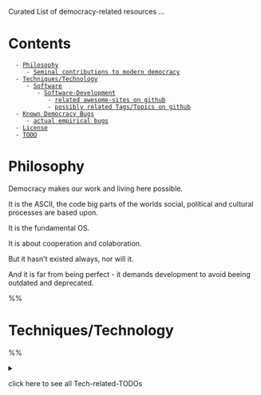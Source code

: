 Curated List of democracy-related resources ... {{https://cdn.rawgit.com/sindresorhus/awesome/d7305f38d29fed78fa85652e3a63e154dd8e8829/media/badge.svg|awesome_badge}}

= Contents =
   - [[#Philosophy|Philosophy]]
      - [[#Philosophy#Seminal contributions to modern democracy|Seminal contributions to modern democracy]]
   - [[#Techniques/Technology|Techniques/Technology]]
      - [[#Techniques/Technology#Software|Software]]
         - [[#Techniques/Technology#Software#Software-Development|Software-Development]]
            - [[#Techniques/Technology#Software#Software-Development#related awesome-sites on github|related awesome-sites on github]]
            - [[#Techniques/Technology#Software#Software-Development#possibly related Tags/Topics on github|possibly related Tags/Topics on github]]
   - [[#Known Democracy Bugs|Known Democracy Bugs]]
      - [[#Known Democracy Bugs#actual empirical bugs|actual empirical bugs]]
   - [[#License|License]]
   - [[#TODO|TODO]]


= Philosophy =

Democracy makes our work and living here possible.

It is the ASCII, the code big parts of the worlds social, political and cultural processes are based upon.

It is the fundamental OS.

It is about cooperation and colaboration.

But it hasn't existed always, nor will it.

And it is far from being perfect - it demands development to avoid beeing outdated and deprecated.


%%{{{== Seminal contributions to modern democracy ==
== Seminal contributions to modern democracy ==
...rebasing

- [[http://oll.libertyfund.org|oll libertyfund org]]

| X | idea / author                                                               | key concepts                    | source-code  / other ressources                                                                                                  | timestamp/commit |
|---|-----------------------------------------------------------------------------|---------------------------------|----------------------------------------------------------------------------------------------------------------------------------|------------------|
|   | [[https://en.wikipedia.org/wiki/Equality|Equality]]                         | social, gender, racial equality |                                                                                                                                  |                  |
|   |                                                                             |                                 |                                                                                                                                  |                  |
|   | [[https://en.wikipedia.org/wiki/Liberty|Liberty]]                           | free will                       |                                                                                                                                  |                  |
|   |                                                                             | free expression / press         |                                                                                                                                  |                  |
|   | [[https://en.wikipedia.org/wiki/Pluralism_(political_theory)|Pluralism]]    |                                 |                                                                                                                                  |                  |
|   |                                                                             |                                 |                                                                                                                                  |                  |
|   | [[https://en.wikipedia.org/wiki/Magna_Carta|Magna_Carta]]                   | limiting feudality              | [[https://en.wikipedia.org/wiki/File:Magna_Carta_(British_Library_Cotton_MS_Augustus_II.106).jpg|jpg]]                           | 1215             |
|   |                                                                             |                                 |                                                                                                                                  |                  |
|   | [[https://en.wikipedia.org/wiki/Letterpress_printing|Letterpress_printing]] | technological development:      |                                                                                                                                  | 1440             |
|   |                                                                             | communication                   |                                                                                                                                  |                  |
|   |                                                                             |                                 |                                                                                                                                  |                  |
|   | [[https://en.wikipedia.org/wiki/Reformation|Protestant Reformation]]        | limiting catholicism            |                                                                                                                                  | 1517             |
|   |                                                                             |                                 |                                                                                                                                  |                  |
|   | [[https://en.wikipedia.org/wiki/John_Locke|John_Locke]]                     | liberalism                      | [[http://oll.libertyfund.org/titles/locke-the-two-treatises-of-civil-government-hollis-ed|two treatises of civil government]]    | 1689             |
|   |                                                                             |                                 |                                                                                                                                  |                  |
|   | [[https://en.wikipedia.org/wiki/Jean-Jacques_Burlamaqui|Burlamaqui]]        | checks and balances             | [[http://oll.libertyfund.org/titles/burlamaqui-the-principles-of-natural-and-politic-law|principles of natural and politic law]] | 1747             |
|   |                                                                             |                                 |                                                                                                                                  |                  |
|   | [[https://en.wikipedia.org/wiki/Jean-Jacques_Rousseaui|Rousseau]]           | general will                    | [[http://www.ibiblio.org/ml/libri/r/RousseauJJ_ContratSocial_p.pdf|ContratSocial_pdf]]                                           | 1762             |
|   |                                                                             |                                 |                                                                                                                                  |                  |
|   | [[https://en.wikipedia.org/wiki/Voltaire|Voltaire]]                         |                                 | [[http://oll.libertyfund.org/titles/voltaire-the-works-of-voltaire-vol-xix-philosophical-letters|philosophical letters]]         | 1765             |
|   |                                                                             |                                 |                                                                                                                                  |                  |
|   | [[https://en.wikipedia.org/wiki/Montesquieu|Montesquieu]]                   | republicanism                   | [[http://oll.libertyfund.org/titles/montesquieu-complete-works-4-vols-1777|complete works]]                                      | 1777             |
|   |                                                                             | separation of power             |                                                                                                                                  |                  |
|   |                                                                             |                                 |                                                                                                                                  |                  |
|   | [[https://en.wikipedia.org/wiki/Alexis_de_Tocqueville|Tocqueville]]         |                                 | [[http://oll.libertyfund.org/titles/tocqueville-de-la-democratie-en-amerique-4-vols-12th-ed-1848|de la democratie en amerique]]  | 1848             |
|   |                                                                             |                                 |                                                                                                                                  |                  |
|   |                                                                             |                                 |                                                                                                                                  |                  |
|   | [[https://en.wikipedia.org/wiki/Internet|modern Internet]]                  | technological development:      |                                                                                                                                  | 1990             |
|   |                                                                             | communication                   |                                                                                                                                  |                  |
|   |                                                                             |                                 |                                                                                                                                  |                  |
|   | [[https://en.wikipedia.org/wiki/Electronic_voting|electronic_voting]]       | technological development:      |                                                                                                                                  | 2004             |
|   |                                                                             | communication                   |                                                                                                                                  |                  |

%%}}}
                                                                                                 
= Techniques/Technology =
%% <details>
%% <summary>click here to see all Tech-related-TODOs</summary>
%% ```
%% == Assembly ==
%% === Representative Assembly ===
%% ===== Parliament =====
%% ```

== Monitoring ==
- [[http://www.internationaldemocracywatch.org|internationaldemocracywatch]]
- [[https://www.eiu.com/topic/democracy-index|eiu democracy index]]
- [[http://www.statewatch.org/|statewatch]]
- [[https://www.transparency.org/|transparency]]
- [[https://rsf.org/en/ranking|freedom of press]]

== Software ==
- [[https://en.wikipedia.org/wiki/Open-source_software|OpenSource]] / [[https://en.wikipedia.org/wiki/Free_and_open-source_software|Free_and_open source_software]]
- [[https://en.wikipedia.org/wiki/Linux|Linux]]
- [[https://en.wikipedia.org/wiki/GitHub|GitHub]] (but what if it gets bought by Microsoft?)


=== Software-Development ===
- [[https://humanetech.com/|humanetech]]
- [[https://democraciaenred.org/|democraciaenred]]
- [[https://www.opendemocracy.net|opendemocracy net]]

%%{{{==== on [[https://github.com|github]] ====

==== on [[https://github.com|github]] ====

| X  | [[https://github.com|github]]                                                 | project url / deployments                                             | topic                | activity / last commit                                                                                      | Stars                                                                                                       |
|----|-------------------------------------------------------------------------------|-----------------------------------------------------------------------|----------------------|-------------------------------------------------------------------------------------------------------------|-------------------------------------------------------------------------------------------------------------|
| 1  | [[https://github.com/DemocracyOS/democracyos|democracyos]]                    | [[http://democracyos.org/|democracyos]]                               |                      | {{https://img.shields.io/github/last-commit/democracyos/democracyos.svg?style=social|last commit}}          | {{https://img.shields.io/github/stars/democracyos/democracyos.svg?style=social&label=Stars|stars}}          |
|    |                                                                               | [[https://evoks.hu/|evoks]]                                           |                      |                                                                                                             |                                                                                                             |
|    |                                                                               | [[http://pjlr.democracyos.eu/|pjlr democracyos]]                      |                      |                                                                                                             |                                                                                                             |
| 2  | [[https://github.com/consul/consul|consul]]                                   |                                                                       |                      | {{https://img.shields.io/github/last-commit/consul/consul.svg?style=social|last commit}}                    | {{https://img.shields.io/github/stars/consul/consul.svg?style=social&label=Stars|stars}}                    |
|    |                                                                               | [[http://consulproject.org|consulproject]]                            |                      |                                                                                                             |                                                                                                             |
|    |                                                                               | [[https://decide.madrid.es/|decide madrid]]                           |                      |                                                                                                             |                                                                                                             |
| 4  | [[https://github.com/sinak/democracy.io|democracy io]]                        |                                                                       |                      | {{https://img.shields.io/github/last-commit/sinak/democracy.io.svg?style=social|last commit}}               | {{https://img.shields.io/github/stars/sinak/democracy.io.svg?style=social&label=Stars|stars}}               |
| 5  | [[https://github.com/civiwiki|civiwiki]]                                      | [[https://www.civiwiki.org/|civiwiki]]                                | masscommunication    | {{https://img.shields.io/github/last-commit/civiwiki/civiwiki.svg?style=social|last commit}}                | {{https://img.shields.io/github/stars/civiwiki/civiwiki.svg?style=social&label=Stars|stars}}                |
| 6  | [[https://github.com/openaustralia/publicwhip|publicwhip]]                    |                                                                       | votation/            | {{https://img.shields.io/github/last-commit/openaustralia/publicwhip.svg?style=social|last commit}}         | {{https://img.shields.io/github/stars/openaustralia/publicwhip.svg?style=social&label=Stars|stars}}         |
|    |                                                                               |                                                                       | results/             |                                                                                                             |                                                                                                             |
|    |                                                                               |                                                                       | control delegates    |                                                                                                             |                                                                                                             |
| 7  | [[https://github.com/roschaefer/rundfunk-mitbestimmen|rundfunk mitbestimmen]] | [[https://rundfunk-mitbestimmen.de/|rundfunk mitbestimmen]]           | votation/            | {{https://img.shields.io/github/last-commit/roschaefer/rundfunk-mitbestimmen.svg?style=social|last commit}} | {{https://img.shields.io/github/stars/roschaefer/rundfunk-mitbestimmen.svg?style=social&label=Stars|stars}} |
|    |                                                                               |                                                                       | results              |                                                                                                             |                                                                                                             |
|    |                                                                               |                                                                       | participation        |                                                                                                             |                                                                                                             |
| 8  | [[https://github.com/demokratie-live/democracy-client|democracy client]]      |                                                                       |                      | {{https://img.shields.io/github/last-commit/demokratie-live/democracy-client.svg?style=social|last commit}} | {{https://img.shields.io/github/stars/demokratie-live/democracy-client.svg?style=social&label=Stars|stars}} |
| 9  | [[https://github.com/mysociety/alaveteli|alaveteli]]                          | [[http://alaveteli.org|alaveteli org]]                                | control jurisdiction | {{https://img.shields.io/github/last-commit/mysociety/alaveteli.svg?style=social|last commit}}              | {{https://img.shields.io/github/stars/mysociety/alaveteli.svg?style=social&label=Stars|stars}}              |
| 10 | [[https://github.com/decidim/decidim|decidim]]                                | [[https://decidim.org/|decidim]]                                      | community/           | {{https://img.shields.io/github/last-commit/decidim/decidim.svg?style=social|last commit}}                  | {{https://img.shields.io/github/stars/decidim/decidim.svg?style=social&label=Stars|stars}}                  |
|    |                                                                               |                                                                       | government           |                                                                                                             |                                                                                                             |
|    |                                                                               | [[https://www.decidim.barcelona/|decidim barcel]]                     |                      |                                                                                                             |                                                                                                             |
|    |                                                                               | [[https://osallistu.hel.fi/|osallistu hel]]                           |                      |                                                                                                             |                                                                                                             |
|    |                                                                               | [[https://participa.castillalamancha.es/|participa castillalamancha]] |                      |                                                                                                             |                                                                                                             |
|    |                                                                               | [[https://erabaki.pamplona.es/|erabaki pamplona]]                     |                      |                                                                                                             |                                                                                                             |
|    |                                                                               | ...many more                                                          |                      |                                                                                                             |                                                                                                             |
|    |[[https://github.com/data4democracy.github.com|data4democracy]]                                                                               |                                                                       |                      |                                                                                                             |                                                                                                             |
%%}}}

%%{{{==== on [[https://gitlab.com|gitlab]] ====

==== on [[https://gitlab.com|gitlab]] ====
(first draft)

| X | [[https://gitlab.com|gitlab]]                                                          | project url / deployments | topic | activity / last commit | Stars |
|---|----------------------------------------------------------------------------------------|---------------------------|-------|------------------------|-------|
|   | [[https://gitlab.com/democracy-tools|democracy tools]]                                 |                           |       |                        |       |
|   | [[https://gitlab.com/sofistica/democracy|democracy]]                                   |                           |       |                        |       |
|   | [[https://gitlab.com/dormeno/your-priorities-app|your priorities app]]                 |                           |       |                        |       |
|   | [[https://gitlab.com/Enabl.ist/consul-pol|consul pol]]                                 |                           |       |                        |       |
|   | [[https://gitlab.com/ethan/democracy-box|democracy box]]                               |                           |       |                        |       |
|   | [[https://gitlab.com/karankohli13/sovereign|sovereign]] .                              |                           |       |                        |       |
|   | [[https://gitlab.com/mchase/democracy-plus|democracy plus]]                            |                           |       |                        |       |
|   | [[https://gitlab.com/hd-sunrise/javascript-democracy|javascript democracy]]            |                           |       |                        |       |
|   | [[https://gitlab.com/Syl20/pseudo-democracy-discord-bot|pseudo democracy discord bot]] |                           |       |                        |       |
|   | [[https://gitlab.com/Eudaimonstro/Steves-Rules-of-Order|Rules of Order]]               |                           |       |                        |       |
|   | [[https://gitlab.com/pwgd/platform-coop-governance|coop governance]]                   |                           |       |                        |       |
|   | [[https://gitlab.com/simple-direct-democracy/website|simple direct democracy website]] |                           |       |                        |       |
|   | [[https://gitlab.com/hrbrmstr/election-transparency|election transparency]]            |                           |       |                        |       |
|   | https://gitlab.com/gonzalop67/Democracy                                                |                           |       |                        |       |
%%}}}

%% [![Throughput Graph](https://graphs.waffle.io/neovim/neovim/throughput.svg)](https://waffle.io/neovim/neovim/metrics) TODO
%% https://github.com/EFForg/privacybadger

==== related awesome-sites on github ====
%% <details>
%% <summary>click here to more</summary>
%% ```
- [[https://github.com/engagingspaces/awesome-humane-tech|awesome humane tech]]
- [[https://github.com/learn-anything/humans|humans]]
- [[https://github.com/matiassingers/awesome-readme|awesome readme]]
- [[https://github.com/tanyuan/awesome-hci|awesome hci]]
- [[https://github.com/EticaAI/awesome-humanitarian-foss|awesome humanitarian foss]]
%% ```

==== possibly related Tags/Topics on github ====
%% <details>
%% <summary>click here to see more</summary>
%% ```
- [[https://github.com/topics/citizens|citizens]]
- [[https://github.com/topics/civic-tech|civic tech]]
- [[https://github.com/topics/decision-making|decision making]]
- [[https://github.com/topics/deliberation|deliberation]]
- [[https://github.com/topics/democracy-measures|democracy measures]]
- [[https://github.com/topics/democracy|democracy]]
- [[https://github.com/topics/democracynow|democracynow]]
- [[https://github.com/topics/e-participation|e-participation]]
- [[https://github.com/topics/liquid-democracy|liquid democracy]]
- [[https://github.com/topics/municipalities|municipalities]]
- [[https://github.com/topics/open-data|open data]]
- [[https://github.com/topics/parliamentary-data|parliamentary data]]
- [[https://github.com/topics/parliamentary-monitoring|parliamentary monitoring]]
- [[https://github.com/topics/political-science|political science]]
- [[https://github.com/topics/politics|politics]]
- [[https://github.com/topics/poll|poll]]
- [[https://github.com/topics/popular-proposals|popular proposals]]
- [[https://github.com/topics/right-to-know|right to know]]
- [[https://github.com/topics/social|social]]
- [[https://github.com/topics/vote|vote]]
- [[https://github.com/topics/voting|voting]]
%% ```


= Known Democracy Bugs =

== sistemic bugs ==
- monarchy
- constitutional monarchy
- dictatorship
- authoritarism 
   - due to inactivity/passivness
- authoritarism -> mentality -> beliefs -> education
- overrated importance of property
 
== actual empirical bugs ==
%% <details>
%% <summary>click here to see more</summary>
%% ```
- lack of participation
   - due to:
      - lack of motivation
         - due to:
            - lack of rights (mainly global level)
	       - governmental (jurisdictional) and social discrimination
            - lack of knowledge (education)
            - lack of knowledge (information)
            - lack of knowledge (communication)
            - lack of interest -> motivation
            - lack of institutional responsability -> education
            - lack of individual responsability -> education
            - lack of realistic (well-communicated) offers/projects
            - lack of access
	       - due to:
		  - mismanaged burocracy
		  - digital gap
		  - abusive manipulation of information -> fake-news
		  
- economic inequality
- corruption
   - power abuse
      - authoritarism
      - abusive manipulation of information
   - abundance -> property
- religious fanatism
- ecodestruction
%% ```

= License =
{{file:../images/public_domain.svg|Creative Commons 4.0}}

This work is licensed under [[http://creativecommons.org/licenses/by/4.0/|Creative Commons Attribution 4.0 International License]]


%% <details>
%% <summary>click here to see TODO</summary>
%% ```
= TODO =
- [ ] Content
   - [ ] github-list
      - [ ] complete list
      - [ ] organizse/sort list
	 - [ ] establish ranking criteria
   - [ ] Democracy Ecosystem
      - [ ] Liberal Culture 
   - [ ] Layers
      - [ ] recent layers:
	 - [ ] transparency-debate
%% ```

%% - [ ] Selfupdating list -> algorithm
%% - [o] Layout
%%    - [X] Badges
%%    - [ ] Images

%% [![dockeri.co](http://dockeri.co/image/_/node)](https://registry.hub.docker.com/_/node/)

